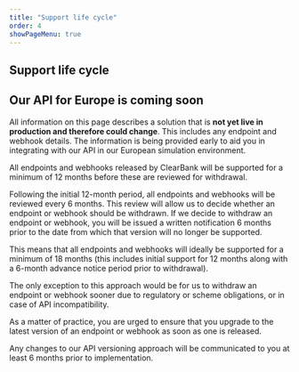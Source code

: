 ```yaml
---
title: "Support life cycle"
order: 4
showPageMenu: true
---
```



## Support life cycle

<Callout colour="green"><h2>Our API for Europe is coming soon</h2><p>All information on this page describes a solution that is <strong>not yet live in production and therefore could change</strong>. This includes any endpoint and webhook details. The information is being provided early to aid you in integrating with our API in our European simulation environment.</p>
</Callout>

All endpoints and webhooks released by ClearBank will be supported for a minimum of 12 months before these are reviewed for withdrawal.

Following the initial 12-month period, all endpoints and webhooks will be reviewed every 6 months. This review will allow us to decide whether an endpoint or webhook should be withdrawn.
If we decide to withdraw an endpoint or webhook, you will be issued a written notification 6 months prior to the date from which that version will no longer be supported.

This means that all endpoints and webhooks will ideally be supported for a minimum of 18 months (this includes initial support for 12 months along with a 6-month advance notice period prior to withdrawal).

The only exception to this approach would be for us to withdraw an endpoint or webhook sooner due to regulatory or scheme obligations, or in case of API incompatibility.

As a matter of practice, you are urged to ensure that you upgrade to the latest version of an endpoint or webhook as soon as one is released.

<Callout colour="blue">
  Any changes to our API versioning approach will be communicated to you at
  least 6 months prior to implementation.
</Callout>
